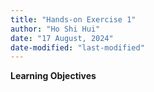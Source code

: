 ```yaml
---
title: "Hands-on Exercise 1"
author: "Ho Shi Hui"
date: "17 August, 2024"
date-modified: "last-modified"
---
```


**Learning Objectives**